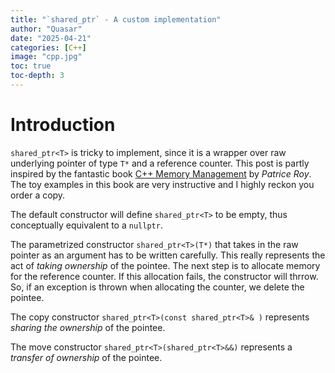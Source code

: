 ```yaml
---
title: "`shared_ptr` - A custom implementation"
author: "Quasar"
date: "2025-04-21"
categories: [C++]      
image: "cpp.jpg"
toc: true
toc-depth: 3
---
```


# Introduction

`shared_ptr<T>` is tricky to implement, since it is a wrapper over raw underlying pointer of type `T*` and a reference counter. This post is partly inspired by the fantastic book [C++ Memory Management](https://www.amazon.com/Memory-Management-leaner-memory-management-techniques/dp/1805129805) by *Patrice Roy*. The toy examples in this book are very instructive and I highly reckon you order a copy. 

The default constructor will define `shared_ptr<T>` to be empty, thus conceptually equivalent to a `nullptr`.

The parametrized constructor `shared_ptr<T>(T*)` that takes in the raw pointer as an argument has to be written carefully. This really represents the act of *taking ownership* of the pointee. The next step is to allocate memory for the reference counter. If this allocation fails, the constructor will thrrow. So, if an exception is thrown when allocating the counter, we delete the pointee.

The copy constructor `shared_ptr<T>(const shared_ptr<T>& )` represents *sharing the ownership* of the pointee.

The move constructor `shared_ptr<T>(shared_ptr<T>&&)` represents a *transfer of ownership* of the pointee.



